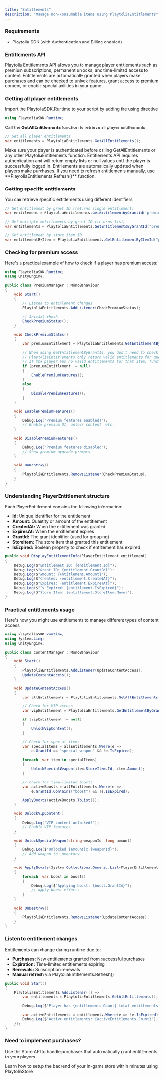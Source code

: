```yaml
---
title: "Entitlements"
description: "Manage non-consumable items using PlaytoliaEntitlements"
---
```


### Requirements

- Playtolia SDK (with Authentication and Billing enabled)

### Entitlements API

Playtolia Entitlements API allows you to manage player entitlements such as premium subscriptions, permanent unlocks, and time-limited access to content. Entitlements are automatically granted when players make purchases and can be checked to unlock features, grant access to premium content, or enable special abilities in your game.

### Getting all player entitlements

Import the PlaytoliaSDK.Runtime to your script by adding the using directive

```c# EntitlementsController.cs
using PlaytoliaSDK.Runtime;
```

Call the **GetAllEntitlements** function to retrieve all player entitlements

```c# EntitlementsController.cs
// Get all player entitlements
var entitlements = PlaytoliaEntitlements.GetAllEntitlements();
```

<Warning>
  Make sure your player is authenticated before calling GetAllEntitlements or any other PlaytoliaEntitlements function. Entitlements API requires authentication and will return empty lists or null values until the player is successfully logged in.
</Warning>

<Info>
  Entitlements are automatically updated when players make purchases. If you need to refresh entitlements manually, use **PlaytoliaEntitlements.Refresh()** function.
</Info>

### Getting specific entitlements

You can retrieve specific entitlements using different identifiers

```c# EntitlementsController.cs
// Get entitlement by grant ID (returns single entitlement)
var entitlement = PlaytoliaEntitlements.GetEntitlementByGrantId("premium_pass");

// Get multiple entitlements by grant ID (returns list)
var entitlements = PlaytoliaEntitlements.GetEntitlementsByGrantId("premium_pass");

// Get entitlement by store item ID
var entitlementByItem = PlaytoliaEntitlements.GetEntitlementByItemId("premium_subscription");
```

### Checking for premium access

Here's a practical example of how to check if a player has premium access:

```c# PremiumManager.cs
using PlaytoliaSDK.Runtime;
using UnityEngine;

public class PremiumManager : MonoBehaviour
{
    void Start()
    {
        // Listen to entitlement changes
        PlaytoliaEntitlements.AddListener(CheckPremiumStatus);

        // Initial check
        CheckPremiumStatus();
    }

    void CheckPremiumStatus()
    {
        var premiumEntitlement = PlaytoliaEntitlements.GetEntitlementByGrantId("premium_pass");

		// When using GetEntitlementByGrantId, you don't need to check IsExpired property.
		// PlaytoliaEntitlements only return valid entitlements for queries around a specific item, grant, or ID.
		// If the player has no valid entitlements for that item, function will return null
        if (premiumEntitlement != null)
        {
            EnablePremiumFeatures();
        }
        else
        {
            DisablePremiumFeatures();
        }
    }

    void EnablePremiumFeatures()
    {
        Debug.Log("Premium features enabled!");
        // Enable premium UI, unlock content, etc.
    }

    void DisablePremiumFeatures()
    {
        Debug.Log("Premium features disabled");
        // Show premium upgrade prompts
    }

    void OnDestroy()
    {
        PlaytoliaEntitlements.RemoveListener(CheckPremiumStatus);
    }
}
```

### Understanding PlayerEntitlement structure

Each PlayerEntitlement contains the following information:

- **Id:** Unique identifier for the entitlement
- **Amount:** Quantity or amount of the entitlement
- **CreatedAt:** When the entitlement was granted
- **ExpiresAt:** When the entitlement expires
- **GrantId:** The grant identifier (used for grouping)
- **StoreItem:** The store item that granted this entitlement
- **IsExpired:** Boolean property to check if entitlement has expired

```c# EntitlementInfo.cs
public void DisplayEntitlementInfo(PlayerEntitlement entitlement)
{
    Debug.Log($"Entitlement ID: {entitlement.Id}");
    Debug.Log($"Grant ID: {entitlement.GrantId}");
    Debug.Log($"Amount: {entitlement.Amount}");
    Debug.Log($"Created: {entitlement.CreatedAt}");
    Debug.Log($"Expires: {entitlement.ExpiresAt}");
    Debug.Log($"Is Expired: {entitlement.IsExpired}");
    Debug.Log($"Store Item: {entitlement.StoreItem.Name}");
}
```

### Practical entitlements usage

Here's how you might use entitlements to manage different types of content access:

```c# ContentManager.cs
using PlaytoliaSDK.Runtime;
using System.Linq;
using UnityEngine;

public class ContentManager : MonoBehaviour
{
    void Start()
    {
        PlaytoliaEntitlements.AddListener(UpdateContentAccess);
        UpdateContentAccess();
    }

    void UpdateContentAccess()
    {
        var allEntitlements = PlaytoliaEntitlements.GetAllEntitlements();

        // Check for VIP access
        var vipEntitlement = PlaytoliaEntitlements.GetEntitlementByGrantId("item.vip_access")

        if (vipEntitlement != null)
        {
            UnlockVipContent();
        }

        // Check for special items
        var specialItems = allEntitlements.Where(e =>
            e.GrantId == "special_weapon" && !e.IsExpired);

        foreach (var item in specialItems)
        {
            UnlockSpecialWeapon(item.StoreItem.Id, item.Amount);
        }

        // Check for time-limited boosts
        var activeBoosts = allEntitlements.Where(e =>
            e.GrantId.Contains("boost") && !e.IsExpired);

        ApplyBoosts(activeBoosts.ToList());
    }

    void UnlockVipContent()
    {
        Debug.Log("VIP content unlocked!");
        // Enable VIP features
    }

    void UnlockSpecialWeapon(string weaponId, long amount)
    {
        Debug.Log($"Unlocked {amount}x {weaponId}");
        // Add weapon to inventory
    }

    void ApplyBoosts(System.Collections.Generic.List<PlayerEntitlement> boosts)
    {
        foreach (var boost in boosts)
        {
            Debug.Log($"Applying boost: {boost.GrantId}");
            // Apply boost effects
        }
    }

    void OnDestroy()
    {
        PlaytoliaEntitlements.RemoveListener(UpdateContentAccess);
    }
}
```

### Listen to entitlement changes

Entitlements can change during runtime due to:

- **Purchases:** New entitlements granted from successful purchases
- **Expiration:** Time-limited entitlements expiring
- **Renewals:** Subscription renewals
- **Manual refresh** via PlaytoliaEntitlements.Refresh()

```c# EntitlementTracker.cs
public void Start()
{
    PlaytoliaEntitlements.AddListener(() => {
        var entitlements = PlaytoliaEntitlements.GetAllEntitlements();

        Debug.Log($"Player has {entitlements.Count} total entitlements");

        var activeEntitlements = entitlements.Where(e => !e.IsExpired).ToList();
        Debug.Log($"Active entitlements: {activeEntitlements.Count}");
    });
}
```

### Need to implement purchases?

Use the Store API to handle purchases that automatically grant entitlements to your players.

<Card title="In-game Stores" icon="store" href="/for-unity/billing/in-game-stores">
  Learn how to setup the backend of your in-game store within minutes using PlaytoliaStore
</Card>